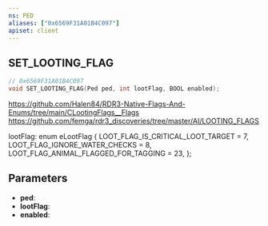 ```yaml
---
ns: PED
aliases: ["0x6569F31A01B4C097"]
apiset: client
---
```

## SET_LOOTING_FLAG

```c
// 0x6569F31A01B4C097
void SET_LOOTING_FLAG(Ped ped, int lootFlag, BOOL enabled);
```

https://github.com/Halen84/RDR3-Native-Flags-And-Enums/tree/main/CLootingFlags__Flags
https://github.com/femga/rdr3_discoveries/tree/master/AI/LOOTING_FLAGS

lootFlag:
enum eLootFlag
{
	LOOT_FLAG_IS_CRITICAL_LOOT_TARGET = 7,
	LOOT_FLAG_IGNORE_WATER_CHECKS = 8,
	LOOT_FLAG_ANIMAL_FLAGGED_FOR_TAGGING = 23,
};

## Parameters
* **ped**:
* **lootFlag**:
* **enabled**: